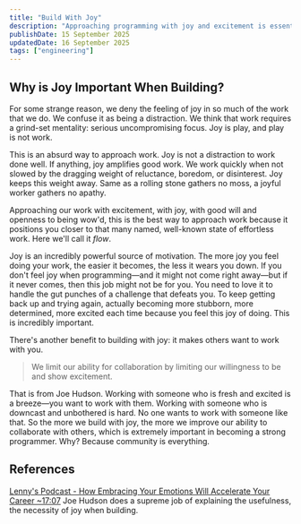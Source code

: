 ```yaml
---
title: "Build With Joy"
description: "Approaching programming with joy and excitement is essential. Joy amplifies good work and makes you a better collaborator."
publishDate: 15 September 2025
updatedDate: 16 September 2025
tags: ["engineering"]
---
```


## Why is Joy Important When Building?

For some strange reason, we deny the feeling of joy in so much of the work that we do. We confuse it as being a distraction. We think that work requires a grind-set mentality: serious uncompromising focus. Joy is play, and play is not work.

This is an absurd way to approach work. Joy is not a distraction to work done well. If anything, joy amplifies good work. We work quickly when not slowed by the dragging weight of reluctance, boredom, or disinterest. Joy keeps this weight away. Same as a rolling stone gathers no moss, a joyful worker gathers no apathy.

Approaching our work with excitement, with joy, with good will and openness to being wow'd, this is the best way to approach work because it positions you closer to that many named, well-known state of effortless work. Here we'll call it _flow_.

Joy is an incredibly powerful source of motivation. The more joy you feel doing your work, the easier it becomes, the less it wears you down. If you don't feel joy when programming—and it might not come right away—but if it never comes, then this job might not be for you. You need to love it to handle the gut punches of a challenge that defeats you. To keep getting back up and trying again, actually becoming more stubborn, more determined, more excited each time because you feel this joy of doing. This is incredibly important.

There's another benefit to building with joy: it makes others want to work with you.

> We limit our ability for collaboration by limiting our willingness to be and show excitement.

That is from Joe Hudson. Working with someone who is fresh and excited is a breeze—you want to work with them. Working with someone who is downcast and unbothered is hard. No one wants to work with someone like that. So the more we build with joy, the more we improve our ability to collaborate with others, which is extremely important in becoming a strong programmer. Why? Because community is everything.

## References

[Lenny's Podcast - How Embracing Your Emotions Will Accelerate Your Career ~17:07](https://open.spotify.com/episode/7ircld9VimAfXWiQS9A3OU?si=f7178f06d53e4d12) Joe Hudson does a supreme job of explaining the usefulness, the necessity of joy when building.
